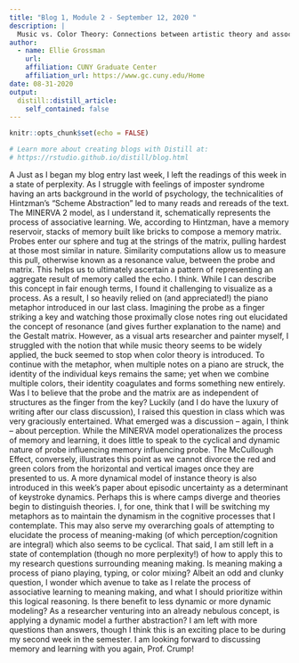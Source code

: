 ```yaml
---
title: "Blog 1, Module 2 - September 12, 2020 "
description: |
  Music vs. Color Theory: Connections between artistic theory and associative learning
author:
  - name: Ellie Grossman
    url: 
    affiliation: CUNY Graduate Center
    affiliation_url: https://www.gc.cuny.edu/Home
date: 08-31-2020
output:
  distill::distill_article:
    self_contained: false
---
```


```r
knitr::opts_chunk$set(echo = FALSE)

# Learn more about creating blogs with Distill at:
# https://rstudio.github.io/distill/blog.html

```

A	Just as I began my blog entry last week, I left the readings of this week in a state of perplexity. As I struggle with feelings of imposter syndrome having an arts background in the world of psychology, the technicalities of Hintzman’s “Scheme Abstraction” led to many reads and rereads of the text. The MINERVA 2 model, as I understand it, schematically represents the process of associative learning. We, according to Hintzman, have a memory reservoir, stacks of memory built like bricks to compose a memory matrix.  Probes enter our sphere and tug at the strings of the matrix, pulling hardest at those most similar in nature. Similarity computations allow us to measure this pull, otherwise known as a resonance value, between the probe and matrix. This helps us to ultimately ascertain a pattern of representing an aggregate result of memory called the echo. I think. 
	While I can describe this concept in fair enough terms, I found it challenging to visualize as a process. As a result, I so heavily relied on (and appreciated!) the piano metaphor introduced in our last class. Imagining the probe as a finger striking a key and watching those proximally close notes ring out elucidated the concept of resonance (and gives further explanation to the name) and the Gestalt matrix. However, as a visual arts researcher and painter myself, I struggled with the notion that while music theory seems to be widely applied, the buck seemed to stop when color theory is introduced. To continue with the metaphor, when multiple notes on a piano are struck, the identity of the individual keys remains the same; yet when we combine multiple colors, their identity coagulates and forms something new entirely. Was I to believe that the probe and the matrix are as independent of structures as the finger from the key? 
	Luckily (and I do have the luxury of writing after our class discussion), I raised this question in class which was very graciously entertained. What emerged was a discussion – again, I think – about perception. While the MINERVA model operationalizes the process of memory and learning, it does little to speak to the cyclical and dynamic nature of probe influencing memory influencing probe. The McCullough Effect, conversely, illustrates this point as we cannot divorce the red and green colors from the horizontal and vertical images once they are presented to us. A more dynamical model of instance theory is also introduced in this week’s paper about episodic uncertainty as a determinant of keystroke dynamics. Perhaps this is where camps diverge and theories begin to distinguish theories. I, for one, think that  I will be switching my metaphors as to maintain the dynamism in the cognitive processes that I contemplate. This may also serve my overarching goals of attempting to elucidate the process of meaning-making (of which perception/cognition are integral) which also seems to be cyclical. That said, I am still left in a state of contemplation (though no more perplexity!) of how to apply this to my research questions surrounding meaning making. Is meaning making a process of piano playing, typing, or color mixing? Albeit an odd and clunky question, I wonder which avenue to take as I relate the process of associative learning to meaning making, and what I should prioritize within this logical reasoning. Is there benefit to less dynamic or more dynamic modeling? As a researcher venturing into an already nebulous concept, is applying a dynamic model a further abstraction? I am left with more questions than answers, though I think this is an exciting place to be during my second week in the semester. I am looking forward to discussing memory and learning with you again, Prof. Crump!




